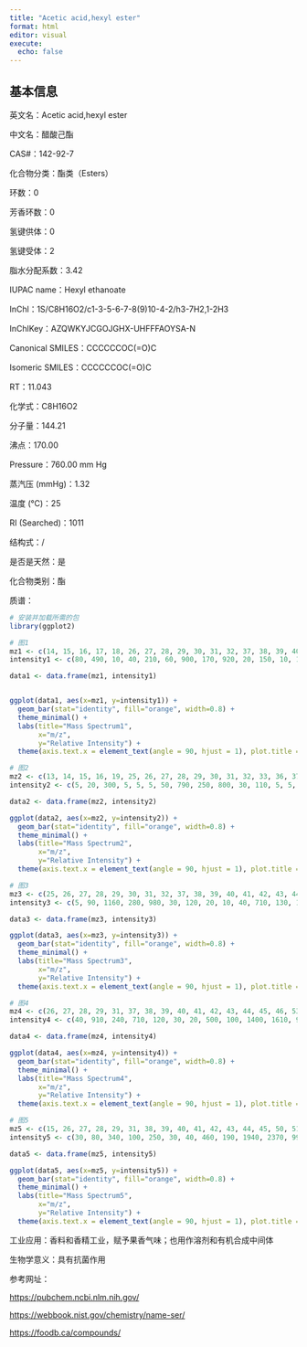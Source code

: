 ```yaml
---
title: "Acetic acid,hexyl ester"
format: html
editor: visual
execute: 
  echo: false
---
```


## 基本信息

英文名：Acetic acid,hexyl ester

中文名：醋酸己酯

CAS#：142-92-7

化合物分类：酯类（Esters）

环数：0

芳香环数：0

氢键供体：0

氢键受体：2

脂水分配系数：3.42

IUPAC name：Hexyl ethanoate

InChl：1S/C8H16O2/c1-3-5-6-7-8(9)10-4-2/h3-7H2,1-2H3

InChlKey：AZQWKYJCGOJGHX-UHFFFAOYSA-N

Canonical SMILES：CCCCCCOC(=O)C

Isomeric SMILES：CCCCCCOC(=O)C

RT：11.043

化学式：C8H16O2

分子量：144.21

沸点：170.00

Pressure：760.00 mm Hg

蒸汽压 (mmHg)：1.32

温度 (℃)：25

RI (Searched)：1011

结构式：/

是否是天然：是

化合物类别：酯

质谱：

```r
# 安装并加载所需的包
library(ggplot2)

# 图1
mz1 <- c(14, 15, 16, 17, 18, 26, 27, 28, 29, 30, 31, 32, 37, 38, 39, 40, 41, 42, 43, 44, 45, 50, 51, 52, 53, 54, 55, 56, 57, 58, 59, 60, 61, 62, 63, 65, 67, 68, 69, 70, 71, 72, 73, 74, 75, 77, 79, 81, 82, 83, 84, 85, 86, 87, 88, 97, 98, 99, 100, 101, 102, 111, 112, 115, 116)
intensity1 <- c(80, 490, 10, 40, 210, 60, 900, 170, 920, 20, 150, 10, 10, 30, 550, 120, 2010, 2240, 9999, 350, 90, 20, 30, 10, 100, 200, 2920, 5730, 400, 390, 90, 30, 2460, 60, 10, 10, 100, 70, 1690, 170, 110, 60, 1130, 90, 10, 10, 10, 20, 100, 360, 2140, 160, 60, 120, 20, 50, 30, 50, 20, 130, 20, 30, 20, 10, 30)

data1 <- data.frame(mz1, intensity1)


ggplot(data1, aes(x=mz1, y=intensity1)) +
  geom_bar(stat="identity", fill="orange", width=0.8) + 
  theme_minimal() + 
  labs(title="Mass Spectrum1",
       x="m/z",
       y="Relative Intensity") + 
  theme(axis.text.x = element_text(angle = 90, hjust = 1), plot.title = element_text(hjust = 0.5))  

# 图2
mz2 <- c(13, 14, 15, 16, 19, 25, 26, 27, 28, 29, 30, 31, 32, 33, 36, 37, 38, 39, 40, 41, 42, 43, 44, 45, 46, 50, 51, 52, 53, 54, 55, 56, 57, 58, 59, 60, 61, 62, 63, 65, 66, 67, 68, 69, 70, 71, 72, 73, 74, 75, 77, 79, 81, 82, 83, 84, 85, 86, 87, 88, 89, 93, 96, 97, 98, 99, 100, 101, 102, 103, 108, 111, 112, 113, 114, 115, 116, 117, 126, 129, 145)
intensity2 <- c(5, 20, 300, 5, 5, 5, 50, 790, 250, 800, 30, 110, 5, 5, 5, 5, 30, 800, 170, 2320, 2370, 9999, 270, 60, 5, 10, 20, 5, 70, 110, 1510, 3060, 230, 230, 50, 10, 1860, 40, 10, 10, 5, 100, 50, 1620, 100, 110, 40, 830, 30, 10, 5, 5, 5, 50, 210, 1470, 140, 50, 90, 10, 5, 5, 5, 80, 40, 50, 20, 160, 20, 5, 5, 40, 5, 5, 5, 5, 20, 5, 5, 5, 10)

data2 <- data.frame(mz2, intensity2)

ggplot(data2, aes(x=mz2, y=intensity2)) +
  geom_bar(stat="identity", fill="orange", width=0.8) + 
  theme_minimal() + 
  labs(title="Mass Spectrum2",
       x="m/z",
       y="Relative Intensity") + 
  theme(axis.text.x = element_text(angle = 90, hjust = 1), plot.title = element_text(hjust = 0.5))  

# 图3
mz3 <- c(25, 26, 27, 28, 29, 30, 31, 32, 37, 38, 39, 40, 41, 42, 43, 44, 45, 50, 51, 52, 53, 54, 55, 56, 57, 58, 59, 60, 61, 62, 63, 65, 66, 67, 68, 69, 70, 71, 72, 73, 74, 75, 79, 81, 82, 83, 84, 85, 86, 87, 88, 97, 98, 99, 100, 101, 102, 111, 115, 116, 126, 129, 145)
intensity3 <- c(5, 90, 1160, 280, 980, 30, 120, 20, 10, 40, 710, 130, 1970, 1800, 9999, 290, 70, 20, 30, 10, 110, 150, 2140, 4320, 310, 290, 50, 10, 2030, 40, 10, 10, 5, 90, 40, 1410, 90, 100, 30, 760, 30, 10, 5, 5, 60, 230, 1520, 120, 40, 80, 10, 30, 20, 30, 10, 90, 10, 20, 5, 10, 5, 5, 5)

data3 <- data.frame(mz3, intensity3)

ggplot(data3, aes(x=mz3, y=intensity3)) +
  geom_bar(stat="identity", fill="orange", width=0.8) + 
  theme_minimal() + 
  labs(title="Mass Spectrum3",
       x="m/z",
       y="Relative Intensity") + 
  theme(axis.text.x = element_text(angle = 90, hjust = 1), plot.title = element_text(hjust = 0.5)) 

# 图4
mz4 <- c(26, 27, 28, 29, 31, 37, 38, 39, 40, 41, 42, 43, 44, 45, 46, 53, 54, 55, 56, 57, 58, 61, 62, 67, 68, 69, 70, 71, 73, 74, 83, 84, 85, 86, 87, 97, 101)
intensity4 <- c(40, 910, 240, 710, 120, 30, 20, 500, 100, 1400, 1610, 9999, 160, 50, 20, 80, 90, 1800, 3080, 220, 260, 1780, 30, 40, 10, 840, 40, 50, 560, 30, 140, 950, 80, 20, 50, 20, 90)

data4 <- data.frame(mz4, intensity4)

ggplot(data4, aes(x=mz4, y=intensity4)) +
  geom_bar(stat="identity", fill="orange", width=0.8) + 
  theme_minimal() + 
  labs(title="Mass Spectrum4",
       x="m/z",
       y="Relative Intensity") + 
  theme(axis.text.x = element_text(angle = 90, hjust = 1), plot.title = element_text(hjust = 0.5))  

# 图5
mz5 <- c(15, 26, 27, 28, 29, 31, 38, 39, 40, 41, 42, 43, 44, 45, 50, 51, 52, 53, 54, 55, 56, 57, 58, 59, 60, 61, 62, 65, 67, 68, 69, 70, 71, 72, 73, 74, 79, 81, 82, 83, 84, 85, 86, 87, 88, 97, 98, 99, 100, 101, 102, 111, 116, 126)
intensity5 <- c(30, 80, 340, 100, 250, 30, 40, 460, 190, 1940, 2370, 9999, 340, 70, 40, 70, 80, 190, 300, 2930, 5750, 400, 330, 90, 20, 2950, 60, 20, 190, 160, 2830, 210, 190, 90, 1010, 50, 130, 30, 130, 600, 3050, 320, 80, 150, 20, 90, 60, 50, 40, 170, 30, 110, 60, 20)

data5 <- data.frame(mz5, intensity5)

ggplot(data5, aes(x=mz5, y=intensity5)) +
  geom_bar(stat="identity", fill="orange", width=0.8) + 
  theme_minimal() + 
  labs(title="Mass Spectrum5",
       x="m/z",
       y="Relative Intensity") + 
  theme(axis.text.x = element_text(angle = 90, hjust = 1), plot.title = element_text(hjust = 0.5))  
```

工业应用：香料和香精工业，赋予果香气味；也用作溶剂和有机合成中间体

生物学意义：具有抗菌作用

参考网址：

<https://pubchem.ncbi.nlm.nih.gov/>

<https://webbook.nist.gov/chemistry/name-ser/>

<https://foodb.ca/compounds/>
